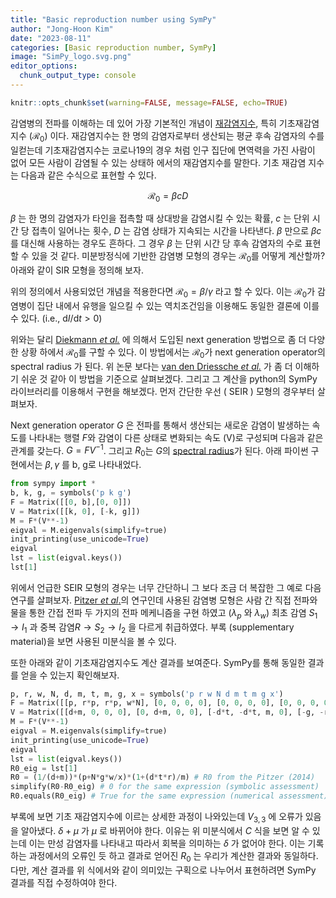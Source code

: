 ```yaml
---
title: "Basic reproduction number using SymPy"
author: "Jong-Hoon Kim"
date: "2023-08-11"
categories: [Basic reproduction number, SymPy]
image: "SimPy_logo.svg.png"
editor_options: 
  chunk_output_type: console
---
```


```r
knitr::opts_chunk$set(warning=FALSE, message=FALSE, echo=TRUE) 
```

감염병의 전파를 이해하는 데 있어 가장 기본적인 개념이 [재감염지수](https://jonghoonkim.ghost.io/ghost/#/editor/post/63aae251d7d6b5003d2967d1), 특히 기초재감염지수 ($\mathcal{R}_0$) 이다. 재감염지수는 한 명의 감염자로부터 생산되는 평균 후속 감염자의 수를 일컫는데 기초재감염지수는 코로나19의 경우 처럼 인구 집단에 면역력을 가진 사람이 없어 모든 사람이 감염될 수 있는 상태하 에서의 재감염지수를 말한다. 기초 재감염 지수는 다음과 같은 수식으로 표현할 수 있다.

$$ \mathcal{R}_0 = \beta c D $$

$\beta$ 는 한 명의 감염자가 타인을 접촉할 때 상대방을 감염시킬 수 있는 확률, $c$ 는 단위 시간 당 접촉이 일어나는 횟수, $D$ 는 감염 상태가 지속되는 시간을 나타낸다. $\beta$ 만으로 $\beta c$ 를 대신해 사용하는 경우도 흔하다. 그 경우 $\beta$ 는 단위 시간 당 후속 감염자의 수로 표현할 수 있을 것 같다. 미분방정식에 기반한 감염병 모형의 경우는 $\mathcal{R}_0$를 어떻게 계산할까? 아래와 같이 SIR 모형을 정의해 보자.

```{=tex}
\begin{align}
\mathrm{d}S/\mathrm{d}t &= -\beta I S/N \\
\mathrm{d}I/\mathrm{d}t &= \beta I S/N - \gamma I\\
\mathrm{d}R/\mathrm{d}t &= \gamma I
\end{align}
```
위의 정의에서 사용되었던 개념을 적용한다면 $\mathcal{R}_0 = \beta/\gamma$ 라고 할 수 있다. 이는 $\mathcal{R}_0$가 감염병이 집단 내에서 유행을 일으킬 수 있는 역치조건임을 이용해도 동일한 결론에 이를 수 있다. (i.e., $\mathrm{d}I/\mathrm{d}t>0$)

위와는 달리 [Diekmann *et al.*](https://link.springer.com/article/10.1007/BF00178324) 에 의해서 도입된 next generation 방법으로 좀 더 다양한 상황 하에서 $\mathcal{R}_0$를 구할 수 있다. 이 방법에서는 $\mathcal{R}_0$가 next generation operator의 spectral radius 가 된다. 위 논문 보다는 [van den Driessche *et al.*](https://www.sciencedirect.com/science/article/pii/S0025556402001086) 가 좀 더 이해하기 쉬운 것 같아 이 방법을 기준으로 살펴보겠다. 그리고 그 계산을 python의 SymPy 라이브러리를 이용해서 구현을 해보겠다. 먼저 간단한 우선 ( SEIR ) 모형의 경우부터 살펴보자.

Next generation operator $G$ 은 전파를 통해서 생산되는 새로운 감염이 발생하는 속도를 나타내는 행렬 $F$와 감염이 다른 상태로 변화되는 속도 (V)로 구성되며 다음과 같은 관계를 갖는다. $G=FV^{-1}$. 그리고 $R_0$는 $G$의 [spectral radius](https://en.wikipedia.org/wiki/Spectral_radius)가 된다. 아래 파이썬 구현에서는 $\beta, \gamma$ 를 b, g로 나타내었다.

```python
from sympy import *
b, k, g, = symbols('p k g')
F = Matrix([[0, b],[0, 0]])
V = Matrix([[k, 0], [-k, g]])
M = F*(V**-1)
eigval = M.eigenvals(simplify=true)
init_printing(use_unicode=True)
eigval
lst = list(eigval.keys())
lst[1]
```

위에서 언급한 SEIR 모형의 경우는 너무 간단하니 그 보다 조금 더 복잡한 그 예로 다음 연구를 살펴보자. [Pitzer *et al*.](https://journals.plos.org/plosntds/article?id=10.1371/journal.pntd.0002642)의 연구인데 사용된 감염병 모형은 사람 간 직접 전파와 물을 통한 간접 전파 두 가지의 전파 메케니즘을 구현 하였고 ($\lambda_p$ 와 $\lambda_w$) 최초 감염 $S_1 \rightarrow I_1$ 과 중복 감염$R \rightarrow S_2 \rightarrow I_2$ 을 다르게 취급하였다. 부록 (supplementary material)을 보면 사용된 미분식을 볼 수 있다.

```{=tex}
\begin{align} 
\mathrm{d}S_1/\mathrm{d}t &= B + \epsilon S_2 - (\lambda_p+\lambda_w-\mu)S_1\\
\mathrm{d}I_1/\mathrm{d}t &= (\lambda_p+\lambda_w)S_1 - (\delta+\mu) I_1 \\
\mathrm{d}R/\mathrm{d}t &= \delta(1-\theta-\alpha)(I_1+I_2) - (\omega +\mu)R \\
\mathrm{d}C/\mathrm{d}t &= \delta\theta(I_1+I_2) - \mu C \\
\mathrm{d}S_2/\mathrm{d}t &= \omega R -\epsilon S_2 - (\lambda_p+\lambda_w-\mu) S_2\\
\mathrm{d}I_2/\mathrm{d}t &= (\lambda_p+\lambda_w) S_2 - (\delta+\mu) I_2 \\
\mathrm{d}W/\mathrm{d}t &= \gamma(I_1+rI_2+rC) - \xi W
\end{align}
```
또한 아래와 같이 기초재감염지수도 계산 결과를 보여준다. SymPy를 통해 동일한 결과를 얻을 수 있는지 확인해보자.

```{=tex}
\begin{align}
R_0 = \frac{1}{\mu+\delta} \left(\beta_p +\frac{\gamma \beta_w}{\xi}\right) \left(1 +\frac{\delta\theta r}{\mu}\right)
\end{align}
```
```python
p, r, w, N, d, m, t, m, g, x = symbols('p r w N d m t m g x')
F = Matrix([[p, r*p, r*p, w*N], [0, 0, 0, 0], [0, 0, 0, 0], [0, 0, 0, 0]])
V = Matrix([[d+m, 0, 0, 0], [0, d+m, 0, 0], [-d*t, -d*t, m, 0], [-g, -r*g, -r*g, x]])
M = F*(V**-1)
eigval = M.eigenvals(simplify=true)
init_printing(use_unicode=True)
eigval 
lst = list(eigval.keys())
R0_eig = lst[1]
R0 = (1/(d+m))*(p+N*g*w/x)*(1+(d*t*r)/m) # R0 from the Pitzer (2014)
simplify(R0-R0_eig) # 0 for the same expression (symbolic assessment)
R0.equals(R0_eig) # True for the same expression (numerical assessment)
```

부록에 보면 기초 재감염지수에 이르는 상세한 과정이 나와있는데 $V_{3,3}$ 에 오류가 있음을 알아냈다. $\delta +\mu$ 가 $\mu$ 로 바뀌어야 한다. 이유는 위 미분식에서 $C$ 식을 보면 알 수 있는데 이는 만성 감염자를 나타내고 따라서 회복을 의미하는 $\delta$ 가 없어야 한다. 이는 기록하는 과정에서의 오류인 듯 하고 결과로 얻어진 $R_0$ 는 우리가 계산한 결과와 동일하다. 다만, 계산 결과를 위 식에서와 같이 의미있는 구획으로 나누어서 표현하려면 SymPy 결과를 직접 수정하여야 한다.
